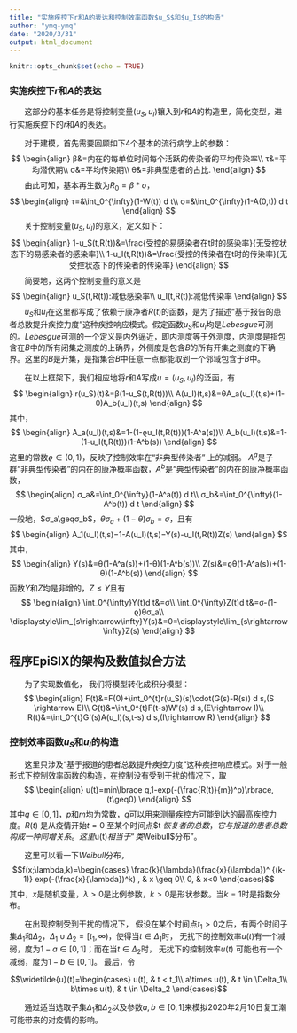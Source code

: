 ```yaml
---
title: "实施疾控下r和A的表达和控制效率函数$u_S$和$u_I$的构造"
author: "ymq-ymq"
date: "2020/3/31"
output: html_document
---
```


```r
knitr::opts_chunk$set(echo = TRUE)
```

###  实施疾控下$r$和$A$的表达
&#160; &#160; &#160; &#160;这部分的基本任务是将控制变量$(u_S,u_I)$镶入到$r$和$A$的构造里，简化变型，进行实施疾控下的$r$和$A$的表达。  

&#160; &#160; &#160; &#160;对于建模，首先需要回顾如下4个基本的流行病学上的参数： 
$$
\begin{align}
β&=内在的每单位时间每个活跃的传染者的平均传染率\\  
τ&=平均潜伏期\\  
σ&=平均传染期\\  
θ&=非典型患者的占比.  
\end{align}
$$
&#160; &#160; &#160; &#160;由此可知，基本再生数为$R_0=β*σ$，  
$$
\begin{align}
τ=&\int_0^{\infty}(1-W(t)) d t\\  
σ=&\int_0^{\infty}(1-A(0,t)) d t
\end{align}
$$
&#160; &#160; &#160; &#160;关于控制变量$(u_S,u_I)$的意义，定义如下：
$$
\begin{align}
1-u_S(t,R(t))&=\frac{受控的易感染者在t时的感染率}{无受控状态下的易感染者的感染率}\\  
1-u_I(t,R(t))&=\frac{受控的传染者在t时的传染率}{无受控状态下的传染者的传染率} 
\end{align}
$$
&#160; &#160; &#160; &#160;简要地，这两个控制变量的意义是 
$$
\begin{align}
u_S(t,R(t)):减低感染率\\     
u_I(t,R(t)):减低传染率
\end{align}
$$
&#160; &#160; &#160; &#160;$u_S$和$u_I$在这里都写成了依赖于康净者$R(t)$的函数，是为了描述“基于报告的患者总数提升疾控力度”这种疾控响应模式。假定函数$u_S$和$u_I$均是$Lebesgue$可测的。$Lebesgue$可测的一个定义是内外逼近，即内测度等于外测度，内测度是指包含在$B$中的所有闭集之测度的上确界，外侧度是包含$B$的所有开集之测度的下确界。这里的$B$是开集，是指集合$B$中任意一点都能取到一个邻域包含于$B$中。 

&#160; &#160; &#160; &#160;在以上框架下，我们相应地将$r$和$A$写成$u=(u_S,u_I)$的泛函，有  
$$
\begin{align}
r(u_S)(t)&=β(1-u_S(t,R(t)))\\   
A(u_I)(t,s)&=θA_a(u_I)(t,s)+(1-θ)A_b(u_I)(t,s)   
\end{align}
$$
其中，
$$
\begin{align}
A_a(u_I)(t,s)&=1-(1-ϱu_I(t,R(t)))(1-A^a(s))\\ 
A_b(u_I)(t,s)&=1-(1-u_I(t,R(t)))(1-A^b(s))  
\end{align}
$$
这里的常数$ϱ \in (0,1)$，反映了控制效率在“非典型传染者” 上的减弱。
$A^a$是子群“非典型传染者”的内在的康净概率函数，$A^b$是“典型传染者”的内在的康净概率函数，
$$
\begin{align}
σ_a&=\int_0^{\infty}(1-A^a(t)) d t\\
σ_b&=\int_0^{\infty}(1-A^b(t)) d t
\end{align}
$$
一般地，$σ_a\geqσ_b$，$θσ_a+(1-θ)σ_b=σ$，且有
$$
\begin{align}
A_1(u_I)(t,s)=1-A(u_I)(t,s)=Y(s)-u_I(t,R(t))Z(s)
\end{align}
$$
其中，
$$
\begin{align}
Y(s)&=θ(1-A^a(s))+(1-θ)(1-A^b(s))\\
Z(s)&=ϱθ(1-A^a(s))+(1-θ)(1-A^b(s))
\end{align}
$$
函数$Y$和$Z$均是非增的，$Z\leq Y$且有
$$
\begin{align}
\int_0^{\infty}Y(t)d t&=σ\\
\int_0^{\infty}Z(t)d t&=σ-(1-ϱ)θσ_a\\
\displaystyle\lim_{s\rightarrow\infty}Y(s)&=0=\displaystyle\lim_{s\rightarrow\infty}Z(s)
\end{align}
$$

## 程序EpiSIX的架构及数值拟合方法
&#160; &#160; &#160; &#160;为了实现数值化， 我们将模型转化成积分模型： 
$$
\begin{align}
F(t)&=F(0)+\int_0^{t}r(u_S)(s)\cdot(G(s)-R(s)) d s,(S \rightarrow E)\\  
G(t)&=\int_0^{t}F(t-s)W'(s) d s,(E\rightarrow I)\\  
R(t)&=\int_0^{t}G'(s)A(u_I)(s,t-s) d s,(I\rightarrow R)
\end{align}
$$

### 控制效率函数$u_S$和$u_I$的构造

&#160; &#160; &#160; &#160;这里只涉及“基于报道的患者总数提升疾控力度”这种疾控响应模式。对于一般形式下控制效率函数的构造，在控制没有受到干扰的情况下，取  
$$
\begin{align}
u(t)=min\lbrace q,1-exp(-(\frac{R(t)}{m})^p)\rbrace,(t\geq0)  
\end{align}
$$
其中$q\in [0,1]$，$p$和$m$均为常数，$q$可以用来测量疾控方可能到达的最高疾控力度。$R(t)$ 是从疫情开始$t = 0$ 至某个时间点$t $恢复者的总数， 它与报道的患者总数构成一种同增关系。这里$u(t)$相当于“类$Weibull$分布”。  

&#160; &#160; &#160; &#160;这里可以看一下$Weibull$分布，
$$f(x;\lambda,k)=\begin{cases}
\frac{k}{\lambda}(\frac{x}{\lambda})^ {(k-1)} exp(-(\frac{x}{\lambda})^k)  , & x \geq 0\\
0, & x<0
\end{cases}$$
其中，$x$是随机变量，$\lambda>0$是比例参数，$k>0$是形状参数。当$k=1$时是指数分布。  

&#160; &#160; &#160; &#160;在出现控制受到干扰的情况下， 假设在某个时间点$t_1>0$之后，有两个时间子集$\Delta_1$和$\Delta_2$，$\Delta_1\cup\Delta_2=[t_1,\infty)$，使得当$t \in \Delta_1$时， 无扰下的控制效率$u(t)$有一个减弱，度为$1-a \in [0, 1]$；而在当$t \in \Delta_2$时， 无扰下的控制效率$u(t)$ 可能也有一个减弱，度为$1-b \in [0, 1]$。 最后，令  

$$\widetilde{u}(t)=\begin{cases}
u(t), & t < t_1\\
a\times u(t), & t \in \Delta_1\\
b\times u(t), & t \in \Delta_2
\end{cases}$$

&#160; &#160; &#160; &#160;通过适当选取子集$\Delta_1$和$\Delta_2$以及参数$a, b\in [0, 1]$来模拟2020年2月10日复工潮可能带来的对疫情的影响。


